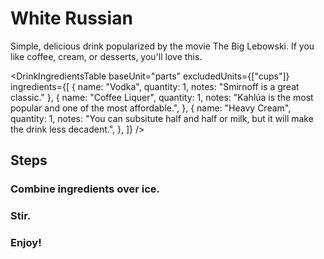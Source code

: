
# White Russian

Simple, delicious drink popularized by the movie The Big Lebowski. If you like coffee, cream, or desserts, you'll love this.

<DrinkIngredientsTable
  baseUnit="parts"
  excludedUnits={["cups"]}
  ingredients={[
    { name: "Vodka", quantity: 1, notes: "Smirnoff is a great classic." },
    {
      name: "Coffee Liquer",
      quantity: 1,
      notes: "Kahlúa is the most popular and one of the most affordable.",
    },
    {
      name: "Heavy Cream",
      quantity: 1,
      notes:
        "You can subsitute half and half or milk, but it will make the drink less decadent.",
    },
  ]}
/>

## Steps

<Steps>

### Combine ingredients over ice.

### Stir.

### Enjoy!

</Steps>
